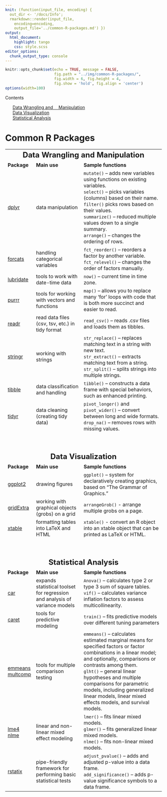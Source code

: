 ```yaml
---
knit: (function(input_file, encoding) {
  out_dir <- '/docs/Info';
  rmarkdown::render(input_file,
    encoding=encoding,
    output_file='../common-R-packages.md') })
output:
  html_document:
    highlight: tango
    css: style.scss
editor_options:
  chunk_output_type: console
---
```


```r
knitr::opts_chunk$set(echo = TRUE, message = FALSE,
                      fig.path = "../img/common-R-packages/",
                      fig.width = 6, fig.height = 4,
                      fig.show = 'hold', fig.align = 'center')
options(width=100)
```

<!-- TABLE OF CONTENTS -->
<aside>
  <div id="toc_container">
  <p class="toc_title">Contents</p>
  <ul class="toc_list">
    <a href="#data-wrangling">Data Wrangling and &emsp;Manipulation</a><br>
    <a href="#data-visualization">Data Visualization</a><br>
    <a href="#statistical-analysis">Statistical Analysis</a><br>
  </ul>
  </div>
</aside>

<!-- MAIN PAGE -->
# Common R Packages

<table style="width:100%">
  <tbody>
    <!-- Data Wrangling and Manipulation --><a id="data-wrangling"></a>
    <tr>
      <td colspan=3 style="font-size:150%;"><center><b>Data Wrangling and Manipulation</b></center></td>
    </tr>
    <tr>
      <td><b>Package</b></td>
      <td><b>Main use</b></td>
      <td><b>Sample functions</b></td>
    </tr>
    <!-- dplyr -->
    <tr>
      <td><a href="https://dplyr.tidyverse.org/">dplyr</a></td>
      <td>data manipulation</td>
      <td><code>mutate()</code> – adds new variables using functions on existing variables.<br>
<code>select()</code> – picks variables (columns) based on their name.<br>
<code>filter()</code> picks rows based on their values.<br>
<code>summarize()</code> – reduced multiple values down to a single summary.<br>
<code>arrange()</code> – changes the ordering of rows.</td>
    </tr>
    <!-- forcats -->
    <tr>
      <td><a href="https://forcats.tidyverse.org/">forcats</a></td>
      <td>handling categorical variables</td>
      <td><code>fct_reorder()</code> – reorders a factor by another variable.<br>
<code>fct_relevel()</code> – changes the order of factors manually.
</td>
    </tr>
    <!-- lubridate-->
    <tr>
      <td><a href="https://lubridate.tidyverse.org/">lubridate</a></td>
      <td>tools to work with date-time data</td>
      <td><code>now()</code> – current time in time zone.</td>
    </tr>
    <!-- purrr -->
    <tr>
      <td><a href="https://purrr.tidyverse.org/">purrr</a></td>
      <td>tools for working with vectors and functions</td>
      <td><code>map()</code> – allows you to replace many ‘for’ loops with code that is both more succinct and easier to read.</td>
    </tr>
    <!-- readr -->
    <tr>
      <td><a href="https://readr.tidyverse.org/">readr</a></td>
      <td>read data files (csv, tsv, etc.) in tidy format</td>
      <td><code>read_csv()</code> – reads .csv files and loads them as tibbles.</td>
    </tr>
    <!-- stringr -->
    <tr>
      <td><a href="https://stringr.tidyverse.org/">stringr</a></td>
      <td>working with strings</td>
      <td><code>str_replace()</code> – replaces matching text in a string with new text.<br>
<code>str_extract()</code> – extracts matching text from a string.<br>
<code>str_split()</code> – splits strings into multiple strings.
</td>
    </tr>
    <!-- tibble -->
    <tr>
      <td><a href="https://tibble.tidyverse.org/">tibble</a></td>
      <td>data classification and handling</td>
      <td><code>tibble()</code> – constructs a data frame with special behaviors, such as enhanced printing.</td>
    </tr>
    <!-- tidyr -->
    <tr>
      <td><a href="https://tidyr.tidyverse.org/">tidyr</a></td>
      <td>data cleaning (creating tidy data)</td>
      <td><code>pivot_longer()</code> and <code>pivot_wider()</code> – convert between long and wide formats.<br>
<code>drop_na()</code> – removes rows with missing values.
</td>
    </tr>
    <!-- Data Visualization --><a id="data-visualization"></a>
    <tr>
      <td colspan=3 style="font-size:150%;"><center><b><br><br>Data Visualization</b></center></td>
    </tr>
    <tr>
      <td><b>Package</b></td>
      <td><b>Main use</b></td>
      <td><b>Sample functions</b></td>
    </tr>
    <!-- ggplot2 -->
    <tr>
      <td><a href="https://ggplot2.tidyverse.org/">ggplot2</a></td>
      <td>drawing figures</td>
      <td><code>ggplot()</code> – system for declaratively creating graphics, based on “The Grammar of Graphics.”</td>
    </tr>
    <!-- gridExtra -->
    <tr>
      <td><a href="https://rdrr.io/cran/gridExtra/">gridExtra</a></td>
      <td>working with graphical objects (grobs) on a grid</td>
      <td><code>arrangeGrob()</code> - arrange multiple grobs on a page.</td>
    </tr>
    <!-- xtable -->
    <tr>
      <td><a href="https://rdrr.io/cran/xtable/">xtable</a></td>
      <td>formatting tables into LaTeX and HTML</td>
      <td><code>xtable()</code> - convert an R object into an xtable object that can be printed as LaTeX or HTML.</td>
    </tr>
    <!-- Statistical Analysis --><a id="statistical-analysis"></a>
    <tr>
      <td colspan=3 style="font-size:150%;"><center><b><br><br>Statistical Analysis</b></center></td>
    </tr>
    <tr>
      <td><b>Package</b></td>
      <td><b>Main use</b></td>
      <td><b>Sample functions</b></td>
    </tr>
    <!-- car -->
    <tr>
      <td><a href="https://cran.r-project.org/web/packages/car/car.pdf">car</a></td>
      <td>expands statistical toolset for regression and analysis of variance models</td>
      <td><code>Anova()</code> – calculates type 2 or type 3 sum of square tables.<br>
<code>vif()</code> – calculates variance inflation factors to assess multicollinearity.
</td>
    </tr>
    <!-- caret -->
    <tr>
      <td><a href="https://rdrr.io/cran/caret/man/">caret</a></td>
      <td>tools for predictive modeling</td>
      <td><code>train()</code> – fits predictive models over different tuning parameters</td>
    </tr>
    <!-- emmeans & multcomp -->
    <tr>
      <td><a href="https://rdrr.io/cran/emmeans/man/">emmeans</a><br>
      <a href="https://rdrr.io/cran/multcomp/man/">multcomp</a></td>
      <td>tools for multiple comparison testing</td>
      <td><code>emmeans()</code> – calculates estimated marginal means for specified factors or factor combinations in a linear model; and optionally, comparisons or contrasts among them.<br>
<code>glht()</code> – general linear hypotheses and multiple comparisons for parametric models, including generalized linear models, linear mixed effects models, and survival models.</td>
    </tr>
    <!-- lme4 & nlme -->
    <tr>
      <td><a href="https://rdrr.io/cran/lme4/man/">lme4</a><br>
      <a href="https://rdrr.io/cran/nlme/man/">nlme</a></td>
      <td>linear and non-linear mixed effect modeling</td>
      <td><code>lmer()</code> – fits linear mixed models.<br>
<code>glmer()</code> – fits generalized linear mixed models.<br>
<code>nlme()</code> – fits non-linear mixed models.
</td>
    </tr>
    <!-- rstatix -->
    <tr>
      <td><a href="https://rdrr.io/cran/rstatix/man/">rstatix</a></td>
      <td>pipe-friendly framework for performing basic statistical tests</td>
      <td><code>adjust_pvalue()</code> – adds and adjusted p-value into a data frame.<br>
<code>add_significance()</code> – adds p-value significance symbols to a data frame.
</td>
    </tr>
  </tbody>
</table>